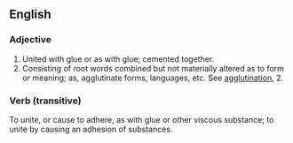 ==English==
===Adjective===
#United with glue or as with glue; cemented together.
#Consisting of root words combined but not materially altered as to form or meaning; as, agglutinate forms, languages, etc. See [[agglutination]], 2.

===Verb (transitive)===
To unite, or cause to adhere, as with glue or other viscous substance; to unite by causing an adhesion of substances.